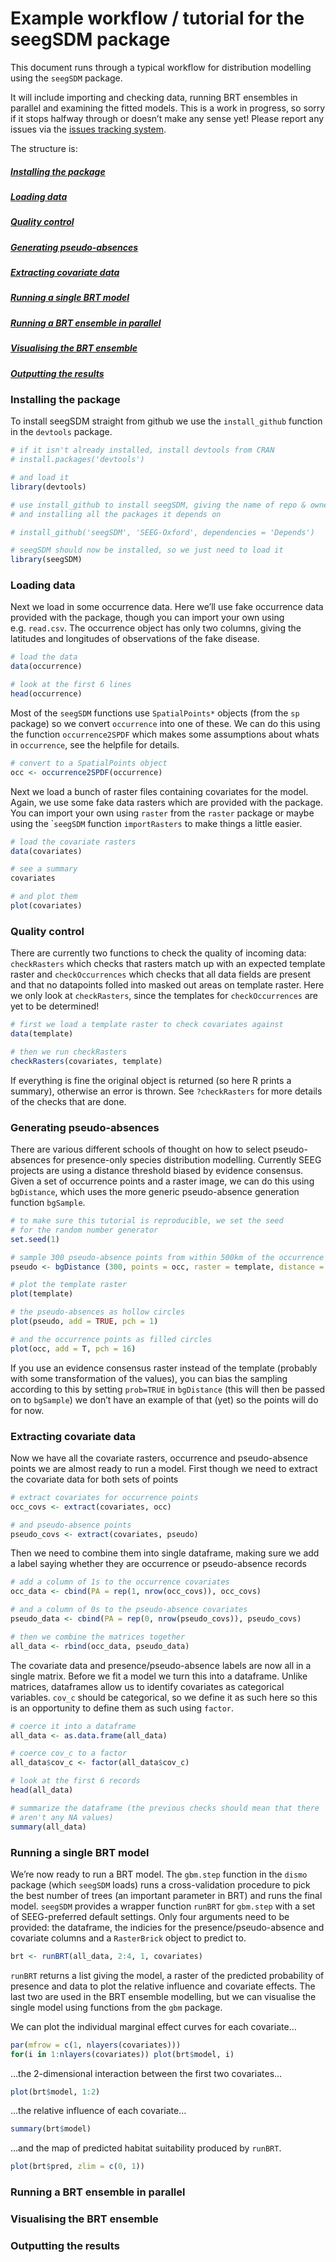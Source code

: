 Example workflow / tutorial for the seegSDM package
========================================================

This document runs through a typical workflow for distribution modelling using the ```seegSDM``` package.

It will include importing and checking data, running BRT ensembles in parallel and examining the fitted models.
This is a work in progress, so sorry if it stops halfway through or doesn't make any sense yet! Please report any issues via the [issues tracking system](https://github.com/SEEG-Oxford/seegSDM/issues).

The structure is:

##### [Installing the package](#install)
##### [Loading data](#load)
##### [Quality control](#quality)
##### [Generating pseudo-absences](#pseudo)
##### [Extracting covariate data](#extract)
##### [Running a single BRT model](#BRT)
##### [Running a BRT ensemble in parallel](#ensemble)
##### [Visualising the BRT ensemble](#vis)
##### [Outputting the results](#output)



### <a id="install"></a>Installing the package

To install seegSDM straight from github we use the ```install_github``` function in the ```devtools``` package.
```r
# if it isn't already installed, install devtools from CRAN
# install.packages('devtools')

# and load it
library(devtools)

# use install_github to install seegSDM, giving the name of repo & owner
# and installing all the packages it depends on

# install_github('seegSDM', 'SEEG-Oxford', dependencies = 'Depends')

# seegSDM should now be installed, so we just need to load it
library(seegSDM)
```


### <a id="load"></a>Loading data

Next we load in some occurrence data. Here we'll use fake occurrence data provided with the package, though you can import your own using e.g. ```read.csv```. The occurrence object has only two columns, giving the latitudes and longitudes of observations of the fake disease. 
```r
# load the data
data(occurrence)

# look at the first 6 lines
head(occurrence)
```

Most of the ```seegSDM``` functions use ```SpatialPoints*``` objects (from the ```sp``` package) so we convert ```occurrence``` into one of these. We can do this using the function ```occurrence2SPDF``` which makes some assumptions about whats in ```occurrence```, see the helpfile for details.

```r
# convert to a SpatialPoints object
occ <- occurrence2SPDF(occurrence)
```

Next we load a bunch of raster files containing covariates for the model. Again, we use some fake data rasters which are provided with the package. You can import your own using ```raster``` from the ```raster``` package or maybe using the ````seegSDM``` function ```importRasters``` to make things a little easier.

```r
# load the covariate rasters
data(covariates)

# see a summary
covariates

# and plot them
plot(covariates)
```


### <a id="quality"></a>Quality control

There are currently two functions to check the quality of incoming data: ```checkRasters``` which checks that rasters match up with an expected template raster and ```checkOccurrences``` which checks that all data fields are present and that no datapoints folled into masked out areas on template raster. Here we only look at ```checkRasters```, since the templates for ```checkOccurrences``` are yet to be determined!

```r
# first we load a template raster to check covariates against
data(template)

# then we run checkRasters
checkRasters(covariates, template)
```

If everything is fine the original object is returned (so here R prints a summary), otherwise an error is thrown. See ```?checkRasters``` for more details of the checks that are done.

### <a id="pseudo"></a>Generating pseudo-absences

There are various different schools of thought on how to select pseudo-absences for presence-only species distribution modelling. Currently SEEG projects are using a distance threshold biased by evidence consensus.
Given a set of occurrence points and a raster image, we can do this using ```bgDistance```, which uses the more generic pseudo-absence generation function ```bgSample```.

```r
# to make sure this tutorial is reproducible, we set the seed
# for the random number generator
set.seed(1)

# sample 300 pseudo-absence points from within 500km of the occurrence points
pseudo <- bgDistance (300, points = occ, raster = template, distance = 500000)

# plot the template raster
plot(template)

# the pseudo-absences as hollow circles
plot(pseudo, add = TRUE, pch = 1)

# and the occurrence points as filled circles
plot(occ, add = T, pch = 16)
```

If you use an evidence consensus raster instead of the template (probably with some transformation of the values), you can bias the sampling according to this by setting ```prob=TRUE``` in ```bgDistance``` (this will then be passed on to ```bgSample```) we don't have an example of that (yet) so the points will do for now.

### <a id="extract"></a>Extracting covariate data 

Now we have all the covariate rasters, occurrence and pseudo-absence points we are almost ready to run a model.
First though we need to extract the covariate data for both sets of points

```r
# extract covariates for occurrence points
occ_covs <- extract(covariates, occ)

# and pseudo-absence points
pseudo_covs <- extract(covariates, pseudo)
```

Then we need to combine them into single dataframe, making sure we add a label saying whether they are occurrence or pseudo-absence records

```r
# add a column of 1s to the occurrence covariates
occ_data <- cbind(PA = rep(1, nrow(occ_covs)), occ_covs)

# and a column of 0s to the pseudo-absence covariates
pseudo_data <- cbind(PA = rep(0, nrow(pseudo_covs)), pseudo_covs)

# then we combine the matrices together
all_data <- rbind(occ_data, pseudo_data)
```

The covariate data and presence/pseudo-absence labels are now all in a single matrix. Before we fit a model we turn this into a dataframe. Unlike matrices, dataframes allow us to identify covariates as categorical variables. ```cov_c``` should be categorical, so we define it as such here so this is an opportunity to define them as such using ```factor```.

```r
# coerce it into a dataframe
all_data <- as.data.frame(all_data)

# coerce cov_c to a factor
all_data$cov_c <- factor(all_data$cov_c)

# look at the first 6 records
head(all_data)

# summarize the dataframe (the previous checks should mean that there
# aren't any NA values)
summary(all_data)
```


### <a id="BRT"></a>Running a single BRT model 

We're now ready to run a BRT model. The ```gbm.step``` function in the ```dismo``` package (which ```seegSDM``` loads) runs a cross-validation procedure to pick the best number of trees (an important parameter in BRT) and runs the final model. ```seegSDM``` provides a wrapper function ```runBRT``` for ```gbm.step``` with a set of SEEG-preferred default settings. Only four arguments need to be provided: the dataframe, the indicies for the presence/pseudo-absence and covariate columns and a ```RasterBrick``` object to predict to.

```r
brt <- runBRT(all_data, 2:4, 1, covariates)
```

```runBRT``` returns a list giving the model, a raster of the predicted probability of presence and data to plot the relative influence and covariate effects. The last two are used in the BRT ensemble modelling, but we can visualise the single model using functions from the ```gbm``` package.

We can plot the individual marginal effect curves for each covariate...

```r
par(mfrow = c(1, nlayers(covariates)))
for(i in 1:nlayers(covariates)) plot(brt$model, i)
```

...the 2-dimensional interaction between the first two covariates...
```r

plot(brt$model, 1:2)
```

...the relative influence of each covariate...
```r
summary(brt$model)
```

...and the map of predicted habitat suitability produced by ```runBRT```.
```r
plot(brt$pred, zlim = c(0, 1))
```


### <a id="ensemble"></a>Running a BRT ensemble in parallel


### <a id="vis"></a>Visualising the BRT ensemble


### <a id="output"></a>Outputting the results



